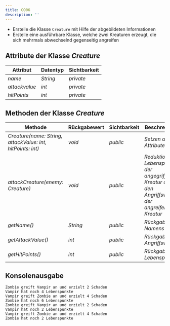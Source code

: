```yaml
---
title: OO06
description: ''
---
```



- Erstelle die Klasse `Creature` mit Hilfe der abgebildeten Informationen
- Erstelle eine ausführbare Klasse, welche zwei Kreaturen erzeugt, die sich
  mehrmals abwechselnd gegenseitig angreifen

## Attribute der Klasse _Creature_

| Attribut      | Datentyp | Sichtbarkeit |
| ------------- | -------- | ------------ |
| _name_        | _String_ | _private_    |
| _attackvalue_ | _int_    | _private_    |
| _hitPoints_   | _int_    | _private_    |

## Methoden der Klasse _Creature_

| Methode                                                    | Rückgabewert | Sichtbarkeit | Beschreibung                                                                                        |
| ---------------------------------------------------------- | ------------ | ------------ | --------------------------------------------------------------------------------------------------- |
| _Creature(name: String, attackValue: int, hitPoints: int)_ | _void_       | _public_     | _Setzen aller Attribute_                                                                            |
| _attackCreature(enemy: Creature)_                          | _void_       | _public_     | _Reduktion der Lebenspunkte der angegriffenen Kreatur um den Angriffswert der angreifenden Kreatur_ |
| _getName()_                                                | _String_     | _public_     | _Rückgabe des Namens_                                                                               |
| _getAttackValue()_                                         | _int_        | _public_     | _Rückgabe des Angriffswertes_                                                                       |
| _getHitPoints()_                                           | _int_        | _public_     | _Rückgabe der Lebenspunkte_                                                                         |

## Konsolenausgabe

```console
Zombie greift Vampir an und erzielt 2 Schaden
Vampir hat noch 4 Lebenspunkte
Vampir greift Zombie an und erzielt 4 Schaden
Zombie hat noch 6 Lebenspunkte
Zombie greift Vampir an und erzielt 2 Schaden
Vampir hat noch 2 Lebenspunkte
Vampir greift Zombie an und erzielt 4 Schaden
Zombie hat noch 2 Lebenspunkte
```

<Exercise pullRequest="28" branchSuffix="oo/06" />
